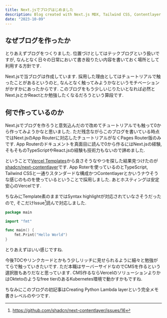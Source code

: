 ```yaml
---
title: Next.jsでブログはじめました
description: Blog created with Next.js MDX, Tailwind CSS, Contentlayer
date: "2023-10-09"
---
```


## なぜブログを作ったか

とりあえずブログをつくりました.
位置づけとしてはテックブログという扱いですが, なんとなく日々の日常において書き殴りたい内容を書いておく場所として利用する方針です.

Next.jsで当ブログは作成しています. 採用した理由としてはチュートリアルで触ったことがあるというのと, なんとなく触ってみようかなというモチベーションがかすかにあったからです.
このブログをもう少しいじりたいとなれば必然とNext.jsとかReactとか勉強したくなるだろうという算段です.

## 何で作っているのか

Next.jsでブログを作ろうと意気込んだので改めてチュートリアルでも触って0から作ってみようかなと思いました.
ただ残念ながらこのブログを書いている時点ではNext.jsのApp Routerに対応したチュートリアルがなくPages Router版のみです.
App Routerのドキュメントを真面目に読んで0から作るにはNext.jsの経験, そもそものTypeScriptやReact.jsの経験も技術力もないので諦めました.

ということで[Vercel Templates](https://github.com/shadcn/next-contentlayer)から良さそうなやつを探した結果見つけたのが[shadcn/next-contentlayer](https://github.com/shadcn/next-contentlayer)です.
App Roterを使っているのとTypeScript, Tailwind CSSと一通りスタンダードな構成かつContentlayerとかいうナウそうな感じのものを使っているということで採用しました. あとホスティングは安定安心のVercelです.

ちなみにTemplate素のままではSyntax highlightが対応されていなさそうだったので, そこだけIssue[^1]読んで対応しました.
```go
package main

import "fmt"

func main() {
    fmt.Print("Hello World")
}
```
とりあえずはいい感じですね.

今後TOCやリンクカードとかもう少しリッチに見せられるように細々と勉強がてらで触っていきたいです.
ただ本職はサーバーサイドなのでCMSを作るという選択肢もありだなと思っています.
CMS作るならVercelのソリューションよりかはOktetoのようなfree tierのあるKubernetes環境で動かすかもですね.

ちなみにこのブログの初記事は<Link href="/posts/create-lambda-layer">Creating Python Lambda layer</Link>という完全メモ書きレベルのやつです.

[^1]:https://github.com/shadcn/next-contentlayer/issues/16

